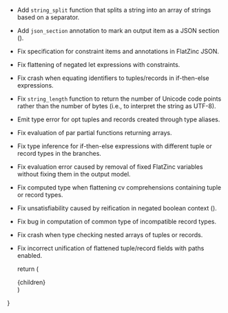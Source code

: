 
- Add `string_split` function that splits a string into an array of strings
  based on a separator.
- Add `json_section` annotation to mark an output item as a JSON section
  (<BugRef issue={816} />).
- Fix specification for constraint items and annotations in FlatZinc JSON.
- Fix flattening of negated let expressions with constraints.
- Fix crash when equating identifiers to tuples/records in if-then-else
  expressions.
- Fix `string_length` function to return the number of Unicode code points
  rather than the number of bytes (i.e., to interpret the string as UTF-8).
- Emit type error for opt tuples and records created through type aliases.
- Fix evaluation of par partial functions returning arrays.
- Fix type inference for if-then-else expressions with different tuple or
  record types in the branches.
- Fix evaluation error caused by removal of fixed FlatZinc variables without
  fixing them in the output model.
- Fix computed type when flattening cv comprehensions containing tuple or
  record types.
- Fix unsatisfiability caused by reification in negated boolean context
  (<BugRef issue={813} />).
- Fix bug in computation of common type of incompatible record types.
- Fix crash when type checking nested arrays of tuples or records.
- Fix incorrect unification of flattened tuple/record fields with paths
  enabled.

  return (
    <article className="prose prose-minizinc max-w-none">{children}</article>
  )
}

